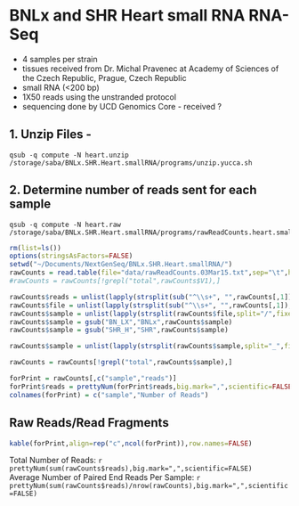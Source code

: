 BNLx and SHR Heart small RNA RNA-Seq
========================================================

* 4 samples per strain 
* tissues received from Dr. Michal Pravenec at Academy of Sciences of the Czech Republic, Prague, Czech Republic
* small RNA (<200 bp)
* 1X50 reads using the unstranded protocol
* sequencing done by UCD Genomics Core - received ?

1. Unzip Files - 
---------------
```
qsub -q compute -N heart.unzip /storage/saba/BNLx.SHR.Heart.smallRNA/programs/unzip.yucca.sh
```

2. Determine number of reads sent for each sample 
-------------------------------------------------
```
qsub -q compute -N heart.raw /storage/saba/BNLx.SHR.Heart.smallRNA/programs/rawReadCounts.heart.smallRNA.sh
```
```r
rm(list=ls())
options(stringsAsFactors=FALSE)
setwd("~/Documents/NextGenSeq/BNLx.SHR.Heart.smallRNA/")
rawCounts = read.table(file="data/rawReadCounts.03Mar15.txt",sep="\t",header=FALSE,fill=TRUE)
#rawCounts = rawCounts[!grepl("total",rawCounts$V1),]

rawCounts$reads = unlist(lapply(strsplit(sub("^\\s+", "",rawCounts[,1]),split=" ",fixed=TRUE),function(x) as.numeric(x[1])/4))
rawCounts$file = unlist(lapply(strsplit(sub("^\\s+", "",rawCounts[,1]),split=" ",fixed=TRUE),function(x) x[2]))
rawCounts$sample = unlist(lapply(strsplit(rawCounts$file,split="/",fixed=TRUE),function(x) gsub("small","",gsub(".fastq","",x[length(x)]))))
rawCounts$sample = gsub("BN_LX","BNLx",rawCounts$sample)
rawCounts$sample = gsub("SHR_H","SHR",rawCounts$sample)

rawCounts$sample = unlist(lapply(strsplit(rawCounts$sample,split="_",fixed=TRUE),function(a) a[1]))

rawCounts = rawCounts[!grepl("total",rawCounts$sample),]

forPrint = rawCounts[,c("sample","reads")]
forPrint$reads = prettyNum(forPrint$reads,big.mark=",",scientific=FALSE)
colnames(forPrint) = c("sample","Number of Reads")
```

Raw Reads/Read Fragments
---------------------------

```r
kable(forPrint,align=rep("c",ncol(forPrint)),row.names=FALSE)
```

Total Number of Reads:  `r prettyNum(sum(rawCounts$reads),big.mark=",",scientific=FALSE)`  
Average Number of Paired End Reads Per Sample: `r prettyNum(sum(rawCounts$reads)/nrow(rawCounts),big.mark=",",scientific=FALSE)`  




